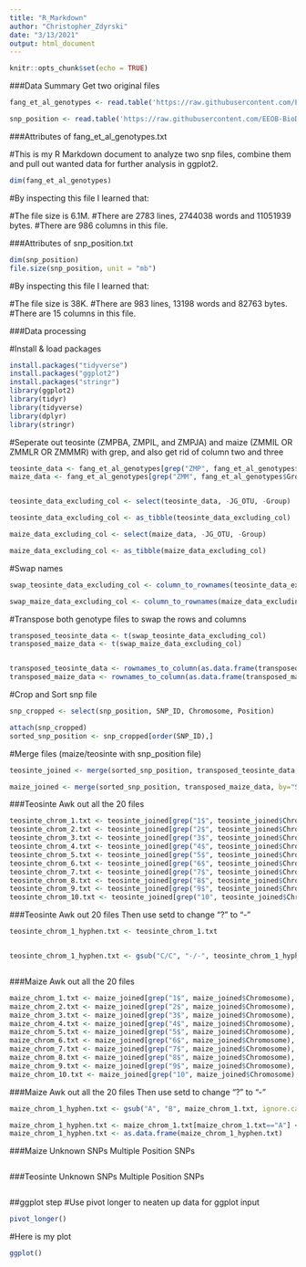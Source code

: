 ```yaml
---
title: "R_Markdown"
author: "Christopher_Zdyrski"
date: "3/13/2021"
output: html_document
---
```


```r
knitr::opts_chunk$set(echo = TRUE)
```

###Data Summary
Get two original files

```r
fang_et_al_genotypes <- read.table('https://raw.githubusercontent.com/EEOB-BioData/BCB546-Spring2021/main/assignments/UNIX_Assignment/fang_et_al_genotypes.txt', header=TRUE, sep="\t",stringsAsFactors = FALSE)

snp_position <- read.table('https://raw.githubusercontent.com/EEOB-BioData/BCB546-Spring2021/main/assignments/UNIX_Assignment/snp_position.txt', header=TRUE, sep="\t", stringsAsFactors = FALSE)


```
###Attributes of fang_et_al_genotypes.txt

#This is my R Markdown document to analyze two snp files, combine them and pull out wanted data for further analysis in ggplot2. 

```r
dim(fang_et_al_genotypes)
```


#By inspecting this file I learned that:

#The file size is 6.1M.
#There are 2783 lines, 2744038 words and 11051939 bytes.
#There are 986 columns in this file.

###Attributes of snp_position.txt

```r
dim(snp_position)
file.size(snp_position, unit = "mb")
```

#By inspecting this file I learned that:

#The file size is 38K.
#There are 983 lines, 13198 words and 82763 bytes.
#There are 15 columns in this file.

###Data processing

#Install & load packages
```r
install.packages("tidyverse")
install.packages("ggplot2")
install.packages("stringr")
library(ggplot2)
library(tidyr)
library(tidyverse)
library(dplyr)
library(stringr)

```

#Seperate out teosinte (ZMPBA, ZMPIL, and ZMPJA) and maize (ZMMIL OR ZMMLR OR ZMMMR) with grep, and also get rid of column two and three 

```r

teosinte_data <- fang_et_al_genotypes[grep("ZMP", fang_et_al_genotypes$Group), ]
maize_data <- fang_et_al_genotypes[grep("ZMM", fang_et_al_genotypes$Group), ]


teosinte_data_excluding_col <- select(teosinte_data, -JG_OTU, -Group)

teosinte_data_excluding_col <- as_tibble(teosinte_data_excluding_col)

maize_data_excluding_col <- select(maize_data, -JG_OTU, -Group)

maize_data_excluding_col <- as_tibble(maize_data_excluding_col)

```

#Swap names

```r

swap_teosinte_data_excluding_col <- column_to_rownames(teosinte_data_excluding_col, var="Sample_ID")

swap_maize_data_excluding_col <- column_to_rownames(maize_data_excluding_col, var="Sample_ID")
```


#Transpose both genotype files to swap the rows and columns

```r

transposed_teosinte_data <- t(swap_teosinte_data_excluding_col)
transposed_maize_data <- t(swap_maize_data_excluding_col)


transposed_teosinte_data <- rownames_to_column(as.data.frame(transposed_teosinte_data), var = "SNP_ID")
transposed_maize_data <- rownames_to_column(as.data.frame(transposed_maize_data), var = "SNP_ID")

```


#Crop and Sort snp file
```r
snp_cropped <- select(snp_position, SNP_ID, Chromosome, Position)

attach(snp_cropped)
sorted_snp_position <- snp_cropped[order(SNP_ID),]
```

#Merge files (maize/teosinte with snp_position file)
```r
teosinte_joined <- merge(sorted_snp_position, transposed_teosinte_data, by="SNP_ID")

maize_joined <- merge(sorted_snp_position, transposed_maize_data, by="SNP_ID")

```




###Teosinte Awk out all the 20 files
```r

teosinte_chrom_1.txt <- teosinte_joined[grep("1$", teosinte_joined$Chromosome), ]
teosinte_chrom_2.txt <- teosinte_joined[grep("2$", teosinte_joined$Chromosome), ]
teosinte_chrom_3.txt <- teosinte_joined[grep("3$", teosinte_joined$Chromosome), ]
teosinte_chrom_4.txt <- teosinte_joined[grep("4$", teosinte_joined$Chromosome), ]
teosinte_chrom_5.txt <- teosinte_joined[grep("5$", teosinte_joined$Chromosome), ]
teosinte_chrom_6.txt <- teosinte_joined[grep("6$", teosinte_joined$Chromosome), ]
teosinte_chrom_7.txt <- teosinte_joined[grep("7$", teosinte_joined$Chromosome), ]
teosinte_chrom_8.txt <- teosinte_joined[grep("8$", teosinte_joined$Chromosome), ]
teosinte_chrom_9.txt <- teosinte_joined[grep("9$", teosinte_joined$Chromosome), ]
teosinte_chrom_10.txt <- teosinte_joined[grep("10", teosinte_joined$Chromosome), ]


```



###Teosinte Awk out 20 files Then use setd to change "?" to "-"
```r

teosinte_chrom_1_hyphen.txt <- teosinte_chrom_1.txt


teosinte_chrom_1_hyphen.txt <- gsub("C/C", "-/-", teosinte_chrom_1_hyphen.txt)



```



###Maize Awk out all the 20 files
```r
maize_chrom_1.txt <- maize_joined[grep("1$", maize_joined$Chromosome), ]
maize_chrom_2.txt <- maize_joined[grep("2$", maize_joined$Chromosome), ]
maize_chrom_3.txt <- maize_joined[grep("3$", maize_joined$Chromosome), ]
maize_chrom_4.txt <- maize_joined[grep("4$", maize_joined$Chromosome), ]
maize_chrom_5.txt <- maize_joined[grep("5$", maize_joined$Chromosome), ]
maize_chrom_6.txt <- maize_joined[grep("6$", maize_joined$Chromosome), ]
maize_chrom_7.txt <- maize_joined[grep("7$", maize_joined$Chromosome), ]
maize_chrom_8.txt <- maize_joined[grep("8$", maize_joined$Chromosome), ]
maize_chrom_9.txt <- maize_joined[grep("9$", maize_joined$Chromosome), ]
maize_chrom_10.txt <- maize_joined[grep("10", maize_joined$Chromosome), ]

```

###Maize Awk out all the 20 files Then use setd to change "?" to "-"
```r
maize_chrom_1_hyphen.txt <- gsub("A", "B", maize_chrom_1.txt, ignore.case=FALSE, extended=TRUE) 

maize_chrom_1_hyphen.txt <- maize_chrom_1.txt[maize_chrom_1.txt=="A"] <- "B"
maize_chrom_1_hyphen.txt <- as.data.frame(maize_chrom_1_hyphen.txt)

```

###Maize Unknown SNPs
Multiple Position SNPs
```r

```

###Teosinte Unknown SNPs
Multiple Position SNPs

```r

```


##ggplot step
#Use pivot longer to neaten up data for ggplot input

```r
pivot_longer()

```

#Here is my plot
```r
ggplot()

```
